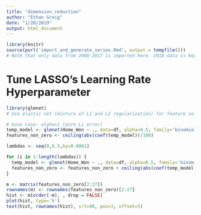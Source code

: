 ```yaml
---
title: "dimension_reduction"
author: "Ethan Greig"
date: "1/20/2019"
output: html_document
---
```


```r
library(knitr)
source(purl('import_and_generate_series.Rmd', output = tempfile()))
# Note that only data from 2008-2017 is imported here. 2018 data is kept as a holdout set
```

# Tune LASSO's Learning Rate Hyperparameter
```r
library(glmnet)
# Use elastic net (mixture of L1 and L2 regularization) for feature selection. Use mixing parameter alpha=0.5 and vary the penalty coefficient lambda, while monitoring which features have non-zero coefficients in each iteration.

# base case: alpha=1 (pure L1 error)
temp_model <- glmnet(Home_Won ~ ., data=df, alpha=0.5, family='binomial', lambda=1)
features_non_zero <- ceiling(abs(coef(temp_model))/100)

lambdas <- seq(0,0.5,by=0.0001)

for (i in 1:length(lambdas)) {
  temp_model <- glmnet(Home_Won ~ ., data=df, alpha=0.5, family='binomial', lambda=lambdas[i])
  features_non_zero <- features_non_zero + ceiling(abs(coef(temp_model))/100)
}

m <- matrix(features_non_zero[2:27])
rownames(m) <- rownames(features_non_zero)[2:27]
hist <- m[order(-m), , drop = FALSE]
plot(hist, type='h')
text(hist, rownames(hist), srt=90, pos=3, offset=5)
```

